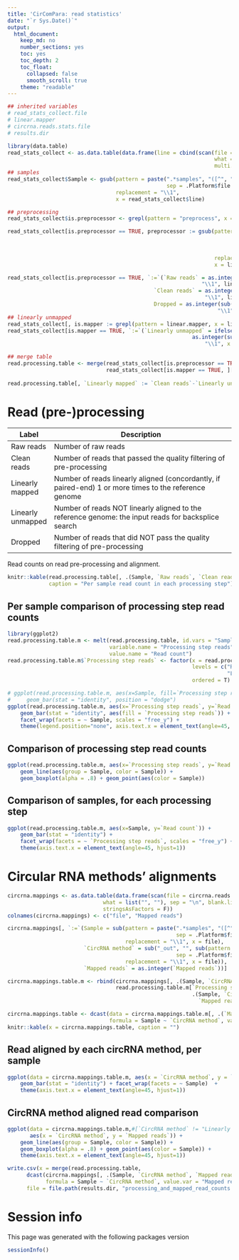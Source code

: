 ```yaml
---
title: 'CirComPara: read statistics'
date: "`r Sys.Date()`"  
output: 
  html_document: 
    keep_md: no
    number_sections: yes
    toc: yes
    toc_depth: 2
    toc_float: 
      collapsed: false
      smooth_scroll: true
    theme: "readable"
---
```


```r
## inherited variables
# read_stats_collect.file 
# linear.mapper 
# circrna.reads.stats.file 
# results.dir

library(data.table)
read_stats_collect <- as.data.table(data.frame(line = cbind(scan(file = read_stats_collect.file, 
                                                                 what = "character", 
                                                                 multi.line = T, sep = "\n"))))
## samples
read_stats_collect$Sample <- gsub(pattern = paste(".*samples", "([^", "]*)", ".*", 
                                                  sep = .Platform$file.sep), 
                                  replacement = "\\1", 
                                  x = read_stats_collect$line)

## preprocessing
read_stats_collect$is.preprocessor <- grepl(pattern = "preprocess", x = read_stats_collect$line)

read_stats_collect[is.preprocessor == TRUE, preprocessor := gsub(pattern = paste("samples/[^", 
                                                                                 "]*/processings/preprocess/([^", 
                                                                                 "]*)",  ".*", 
                                                                                 sep = .Platform$file.sep), 
                                                                 replacement = "\\1", 
                                                                 x = line)]

read_stats_collect[is.preprocessor == TRUE, `:=`(`Raw reads` = as.integer(sub(pattern = ".*Input Read[^:]*: ([0-9]*) .*Surviving.*", 
                                                             "\\1", line)),
                                              `Clean reads` = as.integer(sub(pattern = ".*Input Read[^:]*: [0-9]* [^0-9]* ([0-9]*) .*", 
                                                              "\\1", line)),
                                              Dropped = as.integer(sub(pattern = ".*Dropped: ([0-9]*) .*", 
                                                                  "\\1", line)))]
## linearly unmapped
read_stats_collect[, is.mapper := grepl(pattern = linear.mapper, x = line)]
read_stats_collect[is.mapper == TRUE, `:=`(`Linearly unmapped` = ifelse(grepl(pattern = "aligned[^0]* 0 times", x = line), 
                                                          as.integer(sub(pattern = ".* ([0-9]*) .*aligned[^0]* 0 times", 
                                                              "\\1", x = line)), NA))]

## merge table
read.processing.table <- merge(read_stats_collect[is.preprocessor == TRUE, .(Sample, `Raw reads`, `Clean reads`, Dropped)],
                               read_stats_collect[is.mapper == TRUE, ][!is.na(`Linearly unmapped`), 
                                                                       .(Sample, `Linearly unmapped`)])
read.processing.table[, `Linearly mapped` := `Clean reads`-`Linearly unmapped`]
```

# Read (pre-)processing

| Label             | Description                                                                                            |
|-------------------|--------------------------------------------------------------------------------------------------------|
| Raw reads         | Number of raw reads                                                                                    |
| Clean reads       | Number of reads that passed the quality filtering of pre-processing                                    |
| Linearly mapped   | Number of reads linearly aligned (concordantly, if paired-end) 1 or more times to the reference genome |
| Linearly unmapped | Number of reads NOT linearly aligned to the reference genome: the input reads for backsplice search    |
| Dropped           | Number of reads that did NOT pass the quality filtering of pre-processing                              |

Read counts on read pre-processing and alignment.  

```r
knitr::kable(read.processing.table[, .(Sample, `Raw reads`, `Clean reads`, Dropped, `Linearly mapped`, `Linearly unmapped`)], 
             caption = "Per sample read count in each processing step")
```

## Per sample comparison of processing step read counts

```r
library(ggplot2)
read.processing.table.m <- melt(read.processing.table, id.vars = "Sample", 
                                variable.name = "Processing step reads", 
                                value.name = "Read count")
read.processing.table.m$`Processing step reads` <- factor(x = read.processing.table.m$`Processing step reads`, 
                                                          levels = c("Raw reads", "Clean reads", "Linearly mapped", 
                                                                     "Linearly unmapped", "Dropped"), 
                                                          ordered = T)

# ggplot(read.processing.table.m, aes(x=Sample, fill=`Processing step reads`, y=`Read count`)) +
#     geom_bar(stat = "identity", position = "dodge")
ggplot(read.processing.table.m, aes(x=`Processing step reads`, y=`Read count`)) + 
    geom_bar(stat = "identity", aes(fill = `Processing step reads`)) + 
    facet_wrap(facets = ~ Sample, scales = "free_y") + 
    theme(legend.position="none", axis.text.x = element_text(angle=45, hjust=1))
```

## Comparison of processing step read counts
```r
ggplot(read.processing.table.m, aes(x=`Processing step reads`, y=`Read count`)) + 
    geom_line(aes(group = Sample, color = Sample)) + 
    geom_boxplot(alpha = .8) + geom_point(aes(color = Sample)) 
```

## Comparison of samples, for each processing step
```r

ggplot(read.processing.table.m, aes(x=Sample, y=`Read count`)) +
    geom_bar(stat = "identity") + 
    facet_wrap(facets = ~ `Processing step reads`, scales = "free_y") +
    theme(axis.text.x = element_text(angle=45, hjust=1))

```

# Circular RNA methods' alignments

```r
circrna.mappings <- as.data.table(data.frame(scan(file = circrna.reads.stats.file, 
                              what = list("", ""), sep = "\n", blank.lines.skip = T), 
                              stringsAsFactors = F))
colnames(circrna.mappings) <- c("file", "Mapped reads")

circrna.mappings[, `:=`(Sample = sub(pattern = paste(".*samples", "([^", "]*)", ".*", 
                                                     sep = .Platform$file.sep), 
                                     replacement = "\\1", x = file),
                        `CircRNA method` = sub("_out", "", sub(pattern = paste(".*circRNAs", "([^", "]*)", ".*", 
                                                     sep = .Platform$file.sep), 
                                     replacement = "\\1", x = file)),
                        `Mapped reads` = as.integer(`Mapped reads`))]

circrna.mappings.table.m <- rbind(circrna.mappings[, .(Sample, `CircRNA method`, `Mapped reads`)], 
                                  read.processing.table.m[`Processing step reads` == "Linearly unmapped", 
                                                          .(Sample, `CircRNA method` = `Processing step reads`, 
                                                            `Mapped reads` = `Read count`)], use.names = T, fill = T)
```

```r
circrna.mappings.table <- dcast(data = circrna.mappings.table.m[, .(`Mapped reads`, Sample, `CircRNA method`)], 
                                formula = Sample ~ `CircRNA method`, value.var = "Mapped reads")
knitr::kable(x = circrna.mappings.table, caption = "")
```

## Read aligned by each circRNA method, per sample

```r
ggplot(data = circrna.mappings.table.m, aes(x = `CircRNA method`, y = `Mapped reads`)) + 
    geom_bar(stat = "identity") + facet_wrap(facets = ~ Sample)  +
    theme(axis.text.x = element_text(angle=45, hjust=1))
```

## CircRNA method aligned read comparison
```r
ggplot(data = circrna.mappings.table.m,#[`CircRNA method` != "Linearly unmapped"], 
       aes(x = `CircRNA method`, y = `Mapped reads`)) + 
    geom_line(aes(group = Sample, color = Sample)) + 
    geom_boxplot(alpha = .8) + geom_point(aes(color = Sample)) +
    theme(axis.text.x = element_text(angle=45, hjust=1))
```

```r
write.csv(x = merge(read.processing.table, 
      dcast(circrna.mappings[, .(Sample, `CircRNA method`, `Mapped reads`)], 
            formula = Sample ~ `CircRNA method`, value.var = "Mapped reads")),
      file = file.path(results.dir, "processing_and_mapped_read_counts.csv"), row.names = F)
```

# Session info

This page was generated with the following packages version

```r
sessionInfo()
```